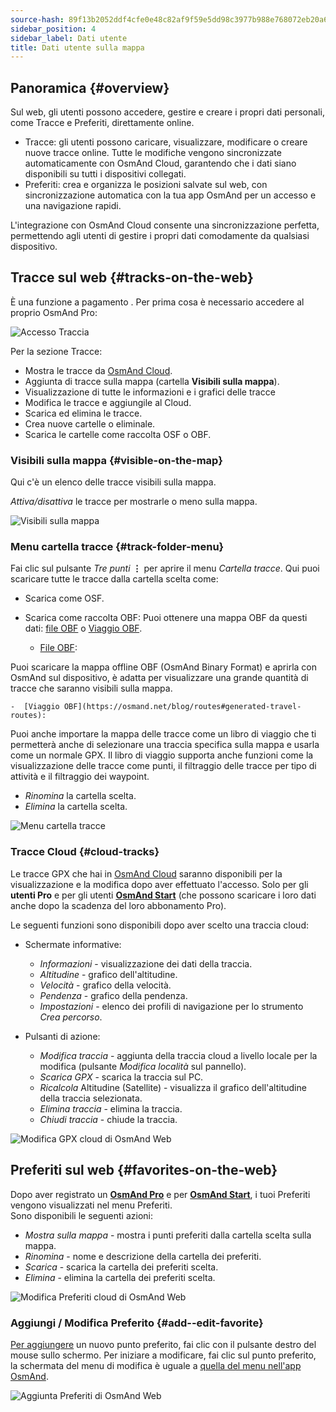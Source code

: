 ```yaml
---
source-hash: 89f13b2052ddf4cfe0e48c82af9f59e5dd98c3977b988e768072eb20a6ad2a59
sidebar_position: 4
sidebar_label: Dati utente
title: Dati utente sulla mappa
---
```



<InfoIncompleteArticle/>

## Panoramica {#overview}

Sul web, gli utenti possono accedere, gestire e creare i propri dati personali, come Tracce e Preferiti, direttamente online.

- Tracce: gli utenti possono caricare, visualizzare, modificare o creare nuove tracce online. Tutte le modifiche vengono sincronizzate automaticamente con OsmAnd Cloud, garantendo che i dati siano disponibili su tutti i dispositivi collegati.
- Preferiti: crea e organizza le posizioni salvate sul web, con sincronizzazione automatica con la tua app OsmAnd per un accesso e una navigazione rapidi.

L'integrazione con OsmAnd Cloud consente una sincronizzazione perfetta, permettendo agli utenti di gestire i propri dati comodamente da qualsiasi dispositivo.

## Tracce sul web {#tracks-on-the-web}

È una funzione a pagamento <ProFeature/>. Per prima cosa è necessario accedere al proprio OsmAnd Pro:

![Accesso Traccia](@site/static/img/web/track_loggin.png)

Per la sezione Tracce:

- Mostra le tracce da [OsmAnd Cloud](#cloud-tracks).
- Aggiunta di tracce sulla mappa (cartella **Visibili sulla mappa**).
- Visualizzazione di tutte le informazioni e i grafici delle tracce
- Modifica le tracce e aggiungile al Cloud.
- Scarica ed elimina le tracce.
- Crea nuove cartelle o eliminale.
- Scarica le cartelle come raccolta OSF o OBF.


### Visibili sulla mappa {#visible-on-the-map}

Qui c'è un elenco delle tracce visibili sulla mappa.

_Attiva/disattiva_ le tracce per mostrarle o meno sulla mappa.

![Visibili sulla mappa](@site/static/img/web/visible.png)


### Menu cartella tracce {#track-folder-menu}

Fai clic sul pulsante *Tre punti* **⋮** per aprire il menu *Cartella tracce*. Qui puoi scaricare tutte le tracce dalla cartella scelta come:

 - Scarica come OSF.
 - Scarica come raccolta OBF:
  Puoi ottenere una mappa OBF da questi dati: [file OBF](https://osmand.net/docs/technical/osmand-file-formats/osmand-obf/) o [Viaggio OBF](https://osmand.net/blog/routes#generated-travel-routes).

    -  [File OBF](https://osmand.net/docs/technical/osmand-file-formats/osmand-obf/):

  Puoi scaricare la mappa offline OBF (OsmAnd Binary Format) e aprirla con OsmAnd sul dispositivo, è adatta per visualizzare una grande quantità di tracce che saranno visibili sulla mappa.

    -  [Viaggio OBF](https://osmand.net/blog/routes#generated-travel-routes):

  Puoi anche importare la mappa delle tracce come un libro di viaggio che ti permetterà anche di selezionare una traccia specifica sulla mappa e usarla come un normale GPX. Il libro di viaggio supporta anche funzioni come la visualizzazione delle tracce come punti, il filtraggio delle tracce per tipo di attività e il filtraggio dei waypoint.

- _Rinomina_ la cartella scelta.
- _Elimina_ la cartella scelta.

![Menu cartella tracce](@site/static/img/web/collection.png)


### Tracce Cloud {#cloud-tracks}

Le tracce GPX che hai in [OsmAnd Cloud](../personal/osmand-cloud.md) saranno disponibili per la visualizzazione e la modifica dopo aver effettuato l'accesso. Solo per gli **utenti Pro** <ProFeature/> e per gli utenti [**OsmAnd Start**](../personal/osmand-cloud.md#osmand-start) (che possono scaricare i loro dati anche dopo la scadenza del loro abbonamento Pro).

Le seguenti funzioni sono disponibili dopo aver scelto una traccia cloud:

- Schermate informative:
  - *Informazioni* - visualizzazione dei dati della traccia.
  - *Altitudine* - grafico dell'altitudine.
  - *Velocità* - grafico della velocità.
  - *Pendenza* - grafico della pendenza.
  - *Impostazioni* - elenco dei profili di navigazione per lo strumento *Crea percorso*.  

- Pulsanti di azione:
  - *Modifica traccia* - aggiunta della traccia cloud a livello locale per la modifica (pulsante *Modifica località* sul pannello).
  - *Scarica GPX* - scarica la traccia sul PC.
  - *Ricalcola* Altitudine (Satellite) - visualizza il grafico dell'altitudine della traccia selezionata.
  - *Elimina traccia* - elimina la traccia.
  - *Chiudi traccia* - chiude la traccia.

![Modifica GPX cloud di OsmAnd Web](@site/static/img/web/cloud_track.png)



## Preferiti sul web {#favorites-on-the-web}

Dopo aver registrato un [**OsmAnd Pro**](../personal/osmand-cloud.md#login) e per [**OsmAnd Start**](../personal/osmand-cloud.md#osmand-start), i tuoi Preferiti vengono visualizzati nel menu Preferiti.  
Sono disponibili le seguenti azioni:

- *Mostra sulla mappa* - mostra i punti preferiti dalla cartella scelta sulla mappa.
- *Rinomina* - nome e descrizione della cartella dei preferiti.
- *Scarica* - scarica la cartella dei preferiti scelta.
- *Elimina* - elimina la cartella dei preferiti scelta.

![Modifica Preferiti cloud di OsmAnd Web](@site/static/img/web/favorites.png)

### Aggiungi / Modifica Preferito {#add--edit-favorite}

[Per aggiungere](../personal/favorites.md#manage-favorites) un nuovo punto preferito, fai clic con il pulsante destro del mouse sullo schermo. Per iniziare a modificare, fai clic sul punto preferito, la schermata del menu di modifica è uguale a [quella del menu nell'app OsmAnd](../personal/favorites.md#create).  

![Aggiunta Preferiti di OsmAnd Web](@site/static/img/web/web_favorites_add.png)